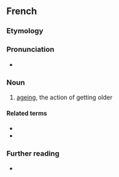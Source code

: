 ==French==

===Etymology===
{{af|fr|vieillir|alt1=viellir, vielliss-|-ment}}

===Pronunciation===
* {{fr-IPA}}

===Noun===
{{fr-noun|m}}

# [[ageing]], the action of getting older

====Related terms====
* {{l|fr|vieillesse}}
* {{l|fr|vieillissant}}

===Further reading===
* {{R:TLFi}}